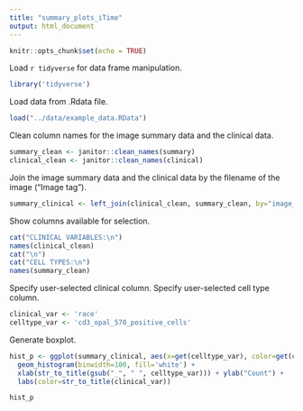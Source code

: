 ```yaml
---
title: "summary_plots_iTime"
output: html_document
---
```


```r
knitr::opts_chunk$set(echo = TRUE)
```

Load `r tidyverse` for data frame manipulation.
```r
library('tidyverse')
```

Load data from .Rdata file.
```r
load("../data/example_data.RData")
```

Clean column names for the image summary data and the clinical data.
```r
summary_clean <- janitor::clean_names(summary)
clinical_clean <- janitor::clean_names(clinical)
```

Join the image summary data and the clinical data by the filename of the image ("Image tag").
```r
summary_clinical <- left_join(clinical_clean, summary_clean, by="image_tag")
```

Show columns available for selection.
```r
cat("CLINICAL VARIABLES:\n")
names(clinical_clean)
cat("\n")
cat("CELL TYPES:\n")
names(summary_clean)
```

Specify user-selected clinical column.
Specify user-selected cell type column.
```r
clinical_var <- 'race'
celltype_var <- 'cd3_opal_570_positive_cells'
```

Generate boxplot.
```r
hist_p <- ggplot(summary_clinical, aes(x=get(celltype_var), color=get(clinical_var))) + 
  geom_histogram(binwidth=100, fill='white') +
  xlab(str_to_title(gsub("_", " ", celltype_var))) + ylab("Count") +
  labs(color=str_to_title(clinical_var))

hist_p
```

